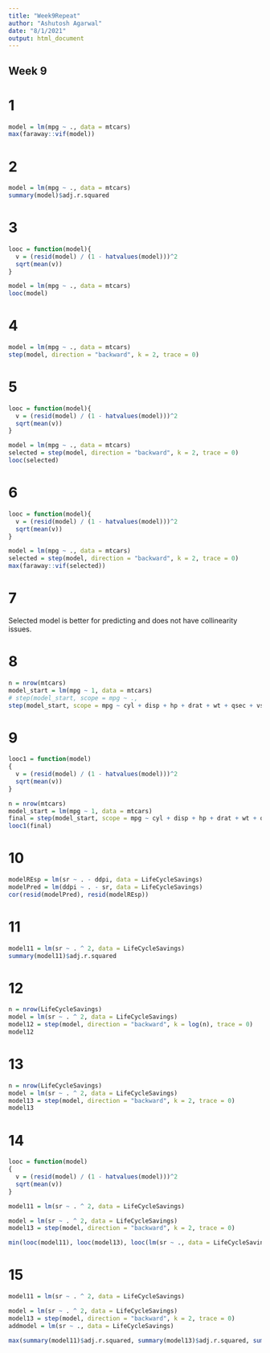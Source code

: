 ```yaml
---
title: "Week9Repeat"
author: "Ashutosh Agarwal"
date: "8/1/2021"
output: html_document
---
```


## Week 9

# 1


```r
model = lm(mpg ~ ., data = mtcars)
max(faraway::vif(model))
```

# 2


```r
model = lm(mpg ~ ., data = mtcars)
summary(model)$adj.r.squared
```

# 3


```r
looc = function(model){
  v = (resid(model) / (1 - hatvalues(model)))^2
  sqrt(mean(v))
}

model = lm(mpg ~ ., data = mtcars)
looc(model)
```

# 4


```r
model = lm(mpg ~ ., data = mtcars)
step(model, direction = "backward", k = 2, trace = 0)
```

# 5

```r
looc = function(model){
  v = (resid(model) / (1 - hatvalues(model)))^2
  sqrt(mean(v))
}

model = lm(mpg ~ ., data = mtcars)
selected = step(model, direction = "backward", k = 2, trace = 0)
looc(selected)
```



# 6

```r
looc = function(model){
  v = (resid(model) / (1 - hatvalues(model)))^2
  sqrt(mean(v))
}

model = lm(mpg ~ ., data = mtcars)
selected = step(model, direction = "backward", k = 2, trace = 0)
max(faraway::vif(selected))
```


# 7

Selected model is better for predicting and does not have collinearity issues.

# 8

```r
n = nrow(mtcars)
model_start = lm(mpg ~ 1, data = mtcars)
# step(model_start, scope = mpg ~ .,                                                          direction = "forward", k = log(n), trace = 0,)
step(model_start, scope = mpg ~ cyl + disp + hp + drat + wt + qsec + vs + am + gear + carb, direction = "forward", k = log(n), trace = 0)
```

# 9

```r
looc1 = function(model)
{
  v = (resid(model) / (1 - hatvalues(model)))^2
  sqrt(mean(v))
}

n = nrow(mtcars)
model_start = lm(mpg ~ 1, data = mtcars)
final = step(model_start, scope = mpg ~ cyl + disp + hp + drat + wt + qsec + vs + am + gear + carb, direction = "forward", k = log(n), trace = 0)
looc1(final)

```

# 10

```r
modelREsp = lm(sr ~ . - ddpi, data = LifeCycleSavings)
modelPred = lm(ddpi ~ . - sr, data = LifeCycleSavings)
cor(resid(modelPred), resid(modelREsp))
```

# 11

```r
model11 = lm(sr ~ . ^ 2, data = LifeCycleSavings)
summary(model11)$adj.r.squared
```

# 12

```r
n = nrow(LifeCycleSavings)
model = lm(sr ~ . ^ 2, data = LifeCycleSavings)
model12 = step(model, direction = "backward", k = log(n), trace = 0)
model12
```

# 13

```r
n = nrow(LifeCycleSavings)
model = lm(sr ~ . ^ 2, data = LifeCycleSavings)
model13 = step(model, direction = "backward", k = 2, trace = 0)
model13
```

# 14

```r
looc = function(model)
{
  v = (resid(model) / (1 - hatvalues(model)))^2
  sqrt(mean(v))
}

model11 = lm(sr ~ . ^ 2, data = LifeCycleSavings)

model = lm(sr ~ . ^ 2, data = LifeCycleSavings)
model13 = step(model, direction = "backward", k = 2, trace = 0)

min(looc(model11), looc(model13), looc(lm(sr ~ ., data = LifeCycleSavings)))
```

# 15

```r
model11 = lm(sr ~ . ^ 2, data = LifeCycleSavings)

model = lm(sr ~ . ^ 2, data = LifeCycleSavings)
model13 = step(model, direction = "backward", k = 2, trace = 0)
addmodel = lm(sr ~ ., data = LifeCycleSavings)

max(summary(model11)$adj.r.squared, summary(model13)$adj.r.squared, summary(addmodel)$adj.r.squared)
```

